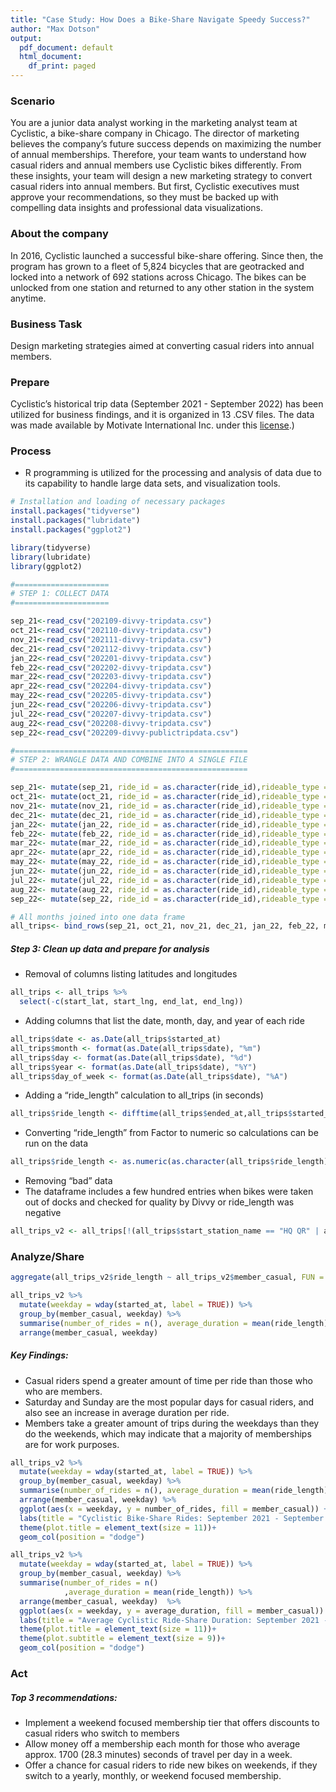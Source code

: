 ```yaml
---
title: "Case Study: How Does a Bike-Share Navigate Speedy Success?"
author: "Max Dotson"
output:
  pdf_document: default
  html_document:
    df_print: paged
---
```


### Scenario

You are a junior data analyst working in the marketing analyst team at Cyclistic, a bike-share company in Chicago. The director of marketing believes the company's future success depends on maximizing the number of annual memberships. Therefore, your team wants to understand how casual riders and annual members use Cyclistic bikes differently. From these insights, your team will design a new marketing strategy to convert casual riders into annual members. But first, Cyclistic executives must approve your recommendations, so they must be backed up with compelling data insights and professional data visualizations.

### About the company

In 2016, Cyclistic launched a successful bike-share offering. Since then, the program has grown to a fleet of 5,824 bicycles that are geotracked and locked into a network of 692 stations across Chicago. The bikes can be unlocked from one station and returned to any other station in the system anytime.

### Business Task

Design marketing strategies aimed at converting casual riders into annual members.

### Prepare

Cyclistic's historical trip data (September 2021 - September 2022) has been utilized for business findings, and it is organized in 13 .CSV files. The data was made available by Motivate International Inc. under this [license](https://divvy-tripdata.s3.amazonaws.com/index.html).)

### Process

-   R programming is utilized for the processing and analysis of data due to its capability to handle large data sets, and visualization tools.

```r
# Installation and loading of necessary packages
install.packages("tidyverse")
install.packages("lubridate")
install.packages("ggplot2")

library(tidyverse)
library(lubridate)
library(ggplot2)
```

```r
#=====================
# STEP 1: COLLECT DATA
#=====================

sep_21<-read_csv("202109-divvy-tripdata.csv")
oct_21<-read_csv("202110-divvy-tripdata.csv")
nov_21<-read_csv("202111-divvy-tripdata.csv")
dec_21<-read_csv("202112-divvy-tripdata.csv")
jan_22<-read_csv("202201-divvy-tripdata.csv")
feb_22<-read_csv("202202-divvy-tripdata.csv")
mar_22<-read_csv("202203-divvy-tripdata.csv")
apr_22<-read_csv("202204-divvy-tripdata.csv")
may_22<-read_csv("202205-divvy-tripdata.csv")
jun_22<-read_csv("202206-divvy-tripdata.csv")
jul_22<-read_csv("202207-divvy-tripdata.csv")
aug_22<-read_csv("202208-divvy-tripdata.csv")
sep_22<-read_csv("202209-divvy-publictripdata.csv")
```

```r
#====================================================
# STEP 2: WRANGLE DATA AND COMBINE INTO A SINGLE FILE
#====================================================

sep_21<- mutate(sep_21, ride_id = as.character(ride_id),rideable_type = as.character(rideable_type)) 
oct_21<- mutate(oct_21, ride_id = as.character(ride_id),rideable_type = as.character(rideable_type)) 
nov_21<- mutate(nov_21, ride_id = as.character(ride_id),rideable_type = as.character(rideable_type)) 
dec_21<- mutate(dec_21, ride_id = as.character(ride_id),rideable_type = as.character(rideable_type)) 
jan_22<- mutate(jan_22, ride_id = as.character(ride_id),rideable_type = as.character(rideable_type)) 
feb_22<- mutate(feb_22, ride_id = as.character(ride_id),rideable_type = as.character(rideable_type)) 
mar_22<- mutate(mar_22, ride_id = as.character(ride_id),rideable_type = as.character(rideable_type)) 
apr_22<- mutate(apr_22, ride_id = as.character(ride_id),rideable_type = as.character(rideable_type)) 
may_22<- mutate(may_22, ride_id = as.character(ride_id),rideable_type = as.character(rideable_type)) 
jun_22<- mutate(jun_22, ride_id = as.character(ride_id),rideable_type = as.character(rideable_type)) 
jul_22<- mutate(jul_22, ride_id = as.character(ride_id),rideable_type = as.character(rideable_type)) 
aug_22<- mutate(aug_22, ride_id = as.character(ride_id),rideable_type = as.character(rideable_type)) 
sep_22<- mutate(sep_22, ride_id = as.character(ride_id),rideable_type = as.character(rideable_type)) 

# All months joined into one data frame
all_trips<- bind_rows(sep_21, oct_21, nov_21, dec_21, jan_22, feb_22, mar_22, apr_22, may_22, jun_22, jul_22, aug_22, sep_22)
```

##### Step 3: Clean up data and prepare for analysis

-   Removal of columns listing latitudes and longitudes

```r
all_trips <- all_trips %>%  
  select(-c(start_lat, start_lng, end_lat, end_lng))
```

-   Adding columns that list the date, month, day, and year of each ride

```r
all_trips$date <- as.Date(all_trips$started_at) 
all_trips$month <- format(as.Date(all_trips$date), "%m")
all_trips$day <- format(as.Date(all_trips$date), "%d")
all_trips$year <- format(as.Date(all_trips$date), "%Y")
all_trips$day_of_week <- format(as.Date(all_trips$date), "%A")
```

-   Adding a "ride_length" calculation to all_trips (in seconds)

```r
all_trips$ride_length <- difftime(all_trips$ended_at,all_trips$started_at)
```

-   Converting "ride_length" from Factor to numeric so calculations can be run on the data

```r
all_trips$ride_length <- as.numeric(as.character(all_trips$ride_length))
```

-   Removing "bad" data
-   The dataframe includes a few hundred entries when bikes were taken out of docks and checked for quality by Divvy or ride_length was negative

```r
all_trips_v2 <- all_trips[!(all_trips$start_station_name == "HQ QR" | all_trips$ride_length<0),]
```

### Analyze/Share

```r
aggregate(all_trips_v2$ride_length ~ all_trips_v2$member_casual, FUN = mean)
```

```r
all_trips_v2 %>% 
  mutate(weekday = wday(started_at, label = TRUE)) %>%
  group_by(member_casual, weekday) %>% 
  summarise(number_of_rides = n(), average_duration = mean(ride_length)) %>% 
  arrange(member_casual, weekday)	
```

##### Key Findings:

-   Casual riders spend a greater amount of time per ride than those who who are members.
-   Saturday and Sunday are the most popular days for casual riders, and also see an increase in average duration per ride.
-   Members take a greater amount of trips during the weekdays than they do the weekends, which may indicate that a majority of memberships are for work purposes.

```r
all_trips_v2 %>% 
  mutate(weekday = wday(started_at, label = TRUE)) %>%
  group_by(member_casual, weekday) %>% 
  summarise(number_of_rides = n(), average_duration = mean(ride_length)) %>% 
  arrange(member_casual, weekday) %>% 
  ggplot(aes(x = weekday, y = number_of_rides, fill = member_casual)) +
  labs(title = "Cyclistic Bike-Share Rides: September 2021 - September 2022")+
  theme(plot.title = element_text(size = 11))+ 
  geom_col(position = "dodge")
```

```r
all_trips_v2 %>% 
  mutate(weekday = wday(started_at, label = TRUE)) %>% 
  group_by(member_casual, weekday) %>% 
  summarise(number_of_rides = n()
            ,average_duration = mean(ride_length)) %>% 
  arrange(member_casual, weekday)  %>% 
  ggplot(aes(x = weekday, y = average_duration, fill = member_casual)) +
  labs(title = "Average Cyclistic Ride-Share Duration: September 2021 - September 2022", subtitle = "Duration measured in seconds")+
  theme(plot.title = element_text(size = 11))+
  theme(plot.subtitle = element_text(size = 9))+ 
  geom_col(position = "dodge")
```

### Act

##### Top 3 recommendations:

-   Implement a weekend focused membership tier that offers discounts to casual riders who switch to members
-   Allow money off a membership each month for those who average approx. 1700 (28.3 minutes) seconds of travel per day in a week.
-   Offer a chance for casual riders to ride new bikes on weekends, if they switch to a yearly, monthly, or weekend focused membership.
